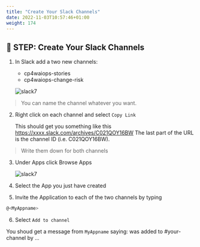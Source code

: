 ```yaml
---
title: "Create Your Slack Channels"
date: 2022-11-03T10:57:46+01:00
weight: 174
---
```




## 🚀 STEP: Create Your Slack Channels




1. In Slack add a two new channels:
	* cp4waiops-stories
	* cp4waiops-change-risk

	![slack7](/images/slack/slack003.png)

> You can name the channel whatever you want.


2. Right click on each channel and select `Copy Link`

	This should get you something like this https://xxxx.slack.com/archives/C021QOY16BW
	The last part of the URL is the channel ID (i.e. C021QOY16BW). 
	
> Write them down for both channels


3. Under Apps click Browse Apps

	![slack7](/images/slack/slack013.png)

4. Select the App you just have created

5. Invite the Application to each of the two channels by typing

```bash
@<MyAppname>
```

6. Select `Add to channel`

You shoud get a message from `MyAppname` saying: was added to #your-channel by ...



